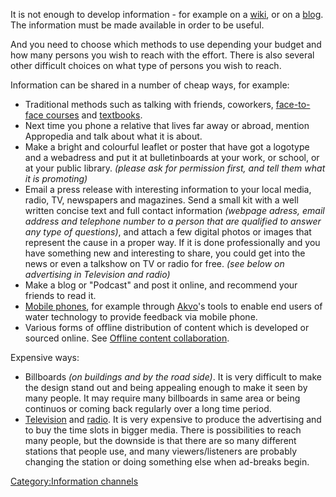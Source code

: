 It is not enough to develop information - for example on a [[wiki]], or on a [[blog]]. The information must be made available in order to be useful.

And you need to choose which methods to use depending your budget and how many persons you wish to reach with the effort. There is also several other difficult choices on what type of persons you wish to reach.

Information can be shared in a number of cheap ways, for example:
* Traditional methods such as talking with friends, coworkers, [[face-to-face courses]] and [[textbooks]].
* Next time you phone a relative that lives far away or abroad, mention Appropedia and talk about what it is about.
* Make a bright and colourful leaflet or poster that have got a logotype and a webadress and put it at bulletinboards at your work, or school, or at your public library. ''(please ask for permission first, and tell them what it is promoting)''
* Email a press release with interesting information to your local media, radio, TV, newspapers and magazines. Send a small kit with a well written concise text and full contact information ''(webpage adress, email address and telephone number to a person that are qualified to answer any type of questions)'', and attach a few digital photos or images that represent the cause in a proper way. If it is done professionally and you have something new and interesting to share, you could get into the news or even a talkshow on TV or radio for free. ''(see below on advertising in Television and radio)''
* Make a blog or "Podcast" and post it online, and recommend your friends to read it.
* [[Mobile phones]], for example through [[Akvo]]'s tools to enable end users of water technology to provide feedback via mobile phone.
* Various forms of offline distribution of content which is developed or sourced online. See [[Offline content collaboration‎]].

Expensive ways:
* Billboards ''(on buildings and by the road side)''. It is very difficult to make the design stand out and being appealing enough to make it seen by many people. It may require many billboards in same area or being continuos or coming back regularly over a long time period.
* [[Television]] and [[radio]]. It is very expensive to produce the advertising and to buy the time slots in bigger media. There is possibilities to reach many people, but the downside is that there are so many different stations that people use, and many viewers/listeners are probably changing the station or doing something else when ad-breaks begin.

[[Category:Information channels]]